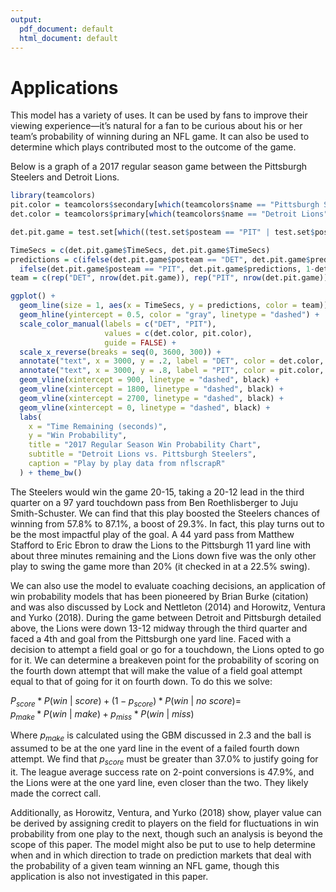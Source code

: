```yaml
---
output:
  pdf_document: default
  html_document: default
---
```

# Applications
This model has a variety of uses. It can be used by fans to improve their viewing experience—it’s natural for a fan to be curious about his or her team’s probability of winning during an NFL game. It can also be used to determine which plays contributed most to the outcome of the game.  

Below is a graph of a 2017 regular season game between the Pittsburgh Steelers and Detroit Lions.  

```r
library(teamcolors)
pit.color = teamcolors$secondary[which(teamcolors$name == "Pittsburgh Steelers")]
det.color = teamcolors$primary[which(teamcolors$name == "Detroit Lions")]

det.pit.game = test.set[which((test.set$posteam == "PIT" | test.set$posteam == "DET") & (test.set$DefensiveTeam == "PIT" | test.set$DefensiveTeam == "DET")),]

TimeSecs = c(det.pit.game$TimeSecs, det.pit.game$TimeSecs)
predictions = c(ifelse(det.pit.game$posteam == "DET", det.pit.game$predictions, 1-det.pit.game$predictions), 
  ifelse(det.pit.game$posteam == "PIT", det.pit.game$predictions, 1-det.pit.game$predictions))
team = c(rep("DET", nrow(det.pit.game)), rep("PIT", nrow(det.pit.game)))

ggplot() +
  geom_line(size = 1, aes(x = TimeSecs, y = predictions, color = team)) +
  geom_hline(yintercept = 0.5, color = "gray", linetype = "dashed") +
  scale_color_manual(labels = c("DET", "PIT"),
                     values = c(det.color, pit.color),
                     guide = FALSE) +
  scale_x_reverse(breaks = seq(0, 3600, 300)) + 
  annotate("text", x = 3000, y = .2, label = "DET", color = det.color, size = 8) + 
  annotate("text", x = 3000, y = .8, label = "PIT", color = pit.color, size = 8) +
  geom_vline(xintercept = 900, linetype = "dashed", black) + 
  geom_vline(xintercept = 1800, linetype = "dashed", black) + 
  geom_vline(xintercept = 2700, linetype = "dashed", black) + 
  geom_vline(xintercept = 0, linetype = "dashed", black) + 
  labs(
    x = "Time Remaining (seconds)",
    y = "Win Probability",
    title = "2017 Regular Season Win Probability Chart",
    subtitle = "Detroit Lions vs. Pittsburgh Steelers",
    caption = "Play by play data from nflscrapR"
  ) + theme_bw()
```


The Steelers would win the game 20-15, taking a 20-12 lead in the third quarter on a 97 yard touchdown pass from Ben Roethlisberger to Juju Smith-Schuster. We can find that this play boosted the Steelers chances of winning from 57.8% to 87.1%, a boost of 29.3%. In fact, this play turns out to be the most impactful play of the goal. A 44 yard pass from Matthew Stafford to Eric Ebron to draw the Lions to the Pittsburgh 11 yard line with about three minutes remaining and the Lions down five was the only other play to swing the game more than 20% (it checked in at a 22.5% swing).  

We can also use the model to evaluate coaching decisions, an application of win probability models that has been pioneered by Brian Burke (citation) and was also discussed by Lock and Nettleton (2014) and Horowitz, Ventura and Yurko (2018). During the game between Detroit and Pittsburgh detailed above, the Lions were down 13-12 midway through the third quarter and faced a 4th and goal from the Pittsburgh one yard line. Faced with a decision to attempt a field goal or go for a touchdown, the Lions opted to go for it. We can determine a breakeven point for the probability of scoring on the fourth down attempt that will make the value of a field goal attempt equal to that of going for it on fourth down. To do this we solve:  

$P_{score}*P(win \:|\: score)+(1-p_{score})* P(win \:| \: no \: score) =$    
$p_{make} * P(win \:| \:make) + p_{miss} * P(win \:| \:miss)$  

Where $p_{make}$ is calculated using the GBM discussed in 2.3 and the ball is assumed to be at the one yard line in the event of a failed fourth down attempt. We find that $p_{score}$ must be greater than 37.0% to justify going for it. The league average success rate on 2-point conversions is 47.9%, and the Lions were at the one yard line, even closer than the two. They likely made the correct call.  

Additionally, as Horowitz, Ventura, and Yurko (2018) show, player value can be derived by assigning credit to players on the field for fluctuations in win probability from one play to the next, though such an analysis is beyond the scope of this paper. The model might also be put to use to help determine when and in which direction to trade on prediction markets that deal with the probability of a given team winning an NFL game, though this application is also not investigated in this paper.

